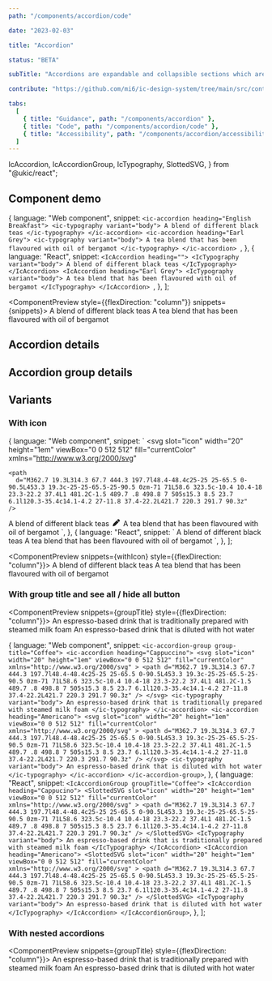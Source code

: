 ```yaml
---
path: "/components/accordion/code"

date: "2023-02-03"

title: "Accordion"

status: "BETA"

subTitle: "Accordions are expandable and collapsible sections which are used to show and hide additional content."

contribute: "https://github.com/mi6/ic-design-system/tree/main/src/content/structured/components/accordion"

tabs:
  [
    { title: "Guidance", path: "/components/accordion" },
    { title: "Code", path: "/components/accordion/code" },
    { title: "Accessibility", path: "/components/accordion/accessibility" },
  ]
---
```


  IcAccordion,
  IcAccordionGroup,
  IcTypography,
  SlottedSVG,
} from "@ukic/react";

## Component demo

  {
    language: "Web component",
    snippet: `<ic-accordion heading="English Breakfast">
  <ic-typography variant="body">
    A blend of different black teas
  </ic-typography>
</ic-accordion>
<ic-accordion heading="Earl Grey">
  <ic-typography variant="body">
    A tea blend that has been flavoured with oil of bergamot
  </ic-typography>
</ic-accordion>
`,
  },
  {
    language: "React",
    snippet: `<IcAccordion heading="">
  <IcTypography variant="body">
    A blend of different black teas
  </IcTypography>
</IcAccordion>
<IcAccordion heading="Earl Grey">
  <IcTypography variant="body">
    A tea blend that has been flavoured with oil of bergamot
  </IcTypography>
</IcAccordion>
`,
  },
];

<ComponentPreview style={{flexDirection: "column"}} snippets={snippets}>
    <IcAccordion heading="English Breakfast">
      <IcTypography variant="body">
        A blend of different black teas
      </IcTypography>
    </IcAccordion>
    <IcAccordion heading="Earl Grey">
      <IcTypography variant="body">
        A tea blend that has been flavoured with oil of bergamot
      </IcTypography>
    </IcAccordion>
</ComponentPreview>

## Accordion details

<ComponentDetails component="ic-accordion" />

## Accordion group details

<ComponentDetails component="ic-accordion-group" />

## Variants

### With icon

  {
    language: "Web component",
    snippet: `<ic-accordion heading="English Breakfast">
  <svg
    slot="icon"
    width="20"
    height="1em"
    viewBox="0 0 512 512"
    fill="currentColor"
    xmlns="http://www.w3.org/2000/svg"
  >
    <path
      d="M362.7 19.3L314.3 67.7 444.3 197.7l48.4-48.4c25-25 25-65.5 0-90.5L453.3 19.3c-25-25-65.5-25-90.5 0zm-71 71L58.6 323.5c-10.4 10.4-18 23.3-22.2 37.4L1 481.2C-1.5 489.7 .8 498.8 7 505s15.3 8.5 23.7 6.1l120.3-35.4c14.1-4.2 27-11.8 37.4-22.2L421.7 220.3 291.7 90.3z"
    />
  </svg>
  <ic-typography variant="body">
    A blend of different black teas
  </ic-typography>
  </ic-accordion>
  <ic-accordion heading="Earl Grey">
    <svg
      slot="icon"
      width="20"
      height="1em"
      viewBox="0 0 512 512"
      fill="currentColor"
      xmlns="http://www.w3.org/2000/svg"
    >
      <path
        d="M362.7 19.3L314.3 67.7 444.3 197.7l48.4-48.4c25-25 25-65.5 0-90.5L453.3 19.3c-25-25-65.5-25-90.5 0zm-71 71L58.6 323.5c-10.4 10.4-18 23.3-22.2 37.4L1 481.2C-1.5 489.7 .8 498.8 7 505s15.3 8.5 23.7 6.1l120.3-35.4c14.1-4.2 27-11.8 37.4-22.2L421.7 220.3 291.7 90.3z"
      />
    </svg>
    <ic-typography variant="body">
      A tea blend that has been flavoured with oil of bergamot
    </ic-typography>
  </ic-accordion>`,
  },
  {
    language: "React",
    snippet: `<IcAccordion heading="English Breakfast">
  <SlottedSVG
    slot="icon"
    width="20"
    height="1em"
    viewBox="0 0 512 512"
    fill="currentColor"
    xmlns="http://www.w3.org/2000/svg"
  >
    <path
      d="M362.7 19.3L314.3 67.7 444.3 197.7l48.4-48.4c25-25 25-65.5 0-90.5L453.3 19.3c-25-25-65.5-25-90.5 0zm-71 71L58.6 323.5c-10.4 10.4-18 23.3-22.2 37.4L1 481.2C-1.5 489.7 .8 498.8 7 505s15.3 8.5 23.7 6.1l120.3-35.4c14.1-4.2 27-11.8 37.4-22.2L421.7 220.3 291.7 90.3z"
    />
  </SlottedSVG>
  <IcTypography variant="body">
    A blend of different black teas
  </IcTypography>
  </IcAccordion>
  <IcAccordion heading="Earl Grey">
    <SlottedSVG
      slot="icon"
      width="20"
      height="1em"
      viewBox="0 0 512 512"
      fill="currentColor"
      xmlns="http://www.w3.org/2000/svg"
    >
      <path
        d="M362.7 19.3L314.3 67.7 444.3 197.7l48.4-48.4c25-25 25-65.5 0-90.5L453.3 19.3c-25-25-65.5-25-90.5 0zm-71 71L58.6 323.5c-10.4 10.4-18 23.3-22.2 37.4L1 481.2C-1.5 489.7 .8 498.8 7 505s15.3 8.5 23.7 6.1l120.3-35.4c14.1-4.2 27-11.8 37.4-22.2L421.7 220.3 291.7 90.3z"
      />
    </SlottedSVG>
    <IcTypography variant="body">
      A tea blend that has been flavoured with oil of bergamot
    </IcTypography>
  </IcAccordion>`,
  },
];

<ComponentPreview snippets={withIcon} style={{flexDirection: "column"}}>
    <IcAccordion heading="English Breakfast">
      <SlottedSVG
        slot="icon"
        width="20"
        height="1em"
        viewBox="0 0 512 512"
        fill="currentColor"
        xmlns="http://www.w3.org/2000/svg"
      >
        <path d="M362.7 19.3L314.3 67.7 444.3 197.7l48.4-48.4c25-25 25-65.5 0-90.5L453.3 19.3c-25-25-65.5-25-90.5 0zm-71 71L58.6 323.5c-10.4 10.4-18 23.3-22.2 37.4L1 481.2C-1.5 489.7 .8 498.8 7 505s15.3 8.5 23.7 6.1l120.3-35.4c14.1-4.2 27-11.8 37.4-22.2L421.7 220.3 291.7 90.3z" />
      </SlottedSVG>
      <IcTypography variant="body">
        A blend of different black teas
      </IcTypography>
    </IcAccordion>
    <IcAccordion heading="Earl Grey">
      <SlottedSVG
        slot="icon"
        width="20"
        height="1em"
        viewBox="0 0 512 512"
        fill="currentColor"
        xmlns="http://www.w3.org/2000/svg"
      >
        <path d="M362.7 19.3L314.3 67.7 444.3 197.7l48.4-48.4c25-25 25-65.5 0-90.5L453.3 19.3c-25-25-65.5-25-90.5 0zm-71 71L58.6 323.5c-10.4 10.4-18 23.3-22.2 37.4L1 481.2C-1.5 489.7 .8 498.8 7 505s15.3 8.5 23.7 6.1l120.3-35.4c14.1-4.2 27-11.8 37.4-22.2L421.7 220.3 291.7 90.3z" />
      </SlottedSVG>
      <IcTypography variant="body">
        A tea blend that has been flavoured with oil of bergamot
      </IcTypography>
    </IcAccordion>
</ComponentPreview>

### With group title and see all / hide all button

<ComponentPreview snippets={groupTitle} style={{flexDirection: "column"}}>
  <IcAccordionGroup group-title="Coffee">
    <IcAccordion heading="Cappuccino">
      <SlottedSVG
        slot="icon"
        width="20"
        height="1em"
        viewBox="0 0 512 512"
        fill="currentColor"
        xmlns="http://www.w3.org/2000/svg"
      >
        <path d="M362.7 19.3L314.3 67.7 444.3 197.7l48.4-48.4c25-25 25-65.5 0-90.5L453.3 19.3c-25-25-65.5-25-90.5 0zm-71 71L58.6 323.5c-10.4 10.4-18 23.3-22.2 37.4L1 481.2C-1.5 489.7 .8 498.8 7 505s15.3 8.5 23.7 6.1l120.3-35.4c14.1-4.2 27-11.8 37.4-22.2L421.7 220.3 291.7 90.3z" />
      </SlottedSVG>
      <IcTypography variant="body">
        An espresso-based drink that is traditionally prepared with steamed milk foam
      </IcTypography>
    </IcAccordion>
    <IcAccordion heading="Americano">
      <SlottedSVG
        slot="icon"
        width="20"
        height="1em"
        viewBox="0 0 512 512"
        fill="currentColor"
        xmlns="http://www.w3.org/2000/svg"
      >
        <path d="M362.7 19.3L314.3 67.7 444.3 197.7l48.4-48.4c25-25 25-65.5 0-90.5L453.3 19.3c-25-25-65.5-25-90.5 0zm-71 71L58.6 323.5c-10.4 10.4-18 23.3-22.2 37.4L1 481.2C-1.5 489.7 .8 498.8 7 505s15.3 8.5 23.7 6.1l120.3-35.4c14.1-4.2 27-11.8 37.4-22.2L421.7 220.3 291.7 90.3z" />
      </SlottedSVG>
      <IcTypography variant="body">
        An espresso-based drink that is diluted with hot water
      </IcTypography>
    </IcAccordion>
  </IcAccordionGroup>
</ComponentPreview>

  {
    language: "Web component",
    snippet: `<ic-accordion-group group-title="Coffee">
  <ic-accordion heading="Cappuccino">
    <svg
      slot="icon"
      width="20"
      height="1em"
      viewBox="0 0 512 512"
      fill="currentColor"
      xmlns="http://www.w3.org/2000/svg"
    >
      <path
        d="M362.7 19.3L314.3 67.7 444.3 197.7l48.4-48.4c25-25 25-65.5 0-90.5L453.3 19.3c-25-25-65.5-25-90.5 0zm-71 71L58.6 323.5c-10.4 10.4-18 23.3-22.2 37.4L1 481.2C-1.5 489.7 .8 498.8 7 505s15.3 8.5 23.7 6.1l120.3-35.4c14.1-4.2 27-11.8 37.4-22.2L421.7 220.3 291.7 90.3z"
      />
    </svg>
    <ic-typography variant="body">
      An espresso-based drink that is traditionally prepared with steamed milk foam
    </ic-typography>
  </ic-accordion>
  <ic-accordion heading="Americano">
    <svg
      slot="icon"
      width="20"
      height="1em"
      viewBox="0 0 512 512"
      fill="currentColor"
      xmlns="http://www.w3.org/2000/svg"
    >
      <path
        d="M362.7 19.3L314.3 67.7 444.3 197.7l48.4-48.4c25-25 25-65.5 0-90.5L453.3 19.3c-25-25-65.5-25-90.5 0zm-71 71L58.6 323.5c-10.4 10.4-18 23.3-22.2 37.4L1 481.2C-1.5 489.7 .8 498.8 7 505s15.3 8.5 23.7 6.1l120.3-35.4c14.1-4.2 27-11.8 37.4-22.2L421.7 220.3 291.7 90.3z"
      />
    </svg>
    <ic-typography variant="body">
      An espresso-based drink that is diluted with hot water
    </ic-typography>
  </ic-accordion>
</ic-accordion-group>`,
  },
  {
    language: "React",
    snippet: `<IcAccordionGroup groupTitle="Coffee">
  <IcAccordion heading="Cappucino">
    <SlottedSVG
      slot="icon"
      width="20"
      height="1em"
      viewBox="0 0 512 512"
      fill="currentColor"
      xmlns="http://www.w3.org/2000/svg"
    >
      <path
        d="M362.7 19.3L314.3 67.7 444.3 197.7l48.4-48.4c25-25 25-65.5 0-90.5L453.3 19.3c-25-25-65.5-25-90.5 0zm-71 71L58.6 323.5c-10.4 10.4-18 23.3-22.2 37.4L1 481.2C-1.5 489.7 .8 498.8 7 505s15.3 8.5 23.7 6.1l120.3-35.4c14.1-4.2 27-11.8 37.4-22.2L421.7 220.3 291.7 90.3z"
      />
    </SlottedSVG>
    <IcTypography variant="body">
      An espresso-based drink that is traditionally prepared with steamed milk foam
    </IcTypography>
  </IcAccordion>
  <IcAccordion heading="Americano">
    <SlottedSVG
      slot="icon"
      width="20"
      height="1em"
      viewBox="0 0 512 512"
      fill="currentColor"
      xmlns="http://www.w3.org/2000/svg"
    >
      <path
        d="M362.7 19.3L314.3 67.7 444.3 197.7l48.4-48.4c25-25 25-65.5 0-90.5L453.3 19.3c-25-25-65.5-25-90.5 0zm-71 71L58.6 323.5c-10.4 10.4-18 23.3-22.2 37.4L1 481.2C-1.5 489.7 .8 498.8 7 505s15.3 8.5 23.7 6.1l120.3-35.4c14.1-4.2 27-11.8 37.4-22.2L421.7 220.3 291.7 90.3z"
      />
    </SlottedSVG>
    <IcTypography variant="body">
      An espresso-based drink that is diluted with hot water
    </IcTypography>
  </IcAccordion>
</IcAccordionGroup>`,
  },
];

### With nested accordions

<ComponentPreview snippets={groupTitle} style={{flexDirection: "column"}}>
  <IcAccordionGroup group-title="Coffee">
    <IcAccordion heading="Cappuccino">
      <SlottedSVG
        slot="icon"
        width="20"
        height="1em"
        viewBox="0 0 512 512"
        fill="currentColor"
        xmlns="http://www.w3.org/2000/svg"
      >
        <path d="M362.7 19.3L314.3 67.7 444.3 197.7l48.4-48.4c25-25 25-65.5 0-90.5L453.3 19.3c-25-25-65.5-25-90.5 0zm-71 71L58.6 323.5c-10.4 10.4-18 23.3-22.2 37.4L1 481.2C-1.5 489.7 .8 498.8 7 505s15.3 8.5 23.7 6.1l120.3-35.4c14.1-4.2 27-11.8 37.4-22.2L421.7 220.3 291.7 90.3z" />
      </SlottedSVG>
      <IcTypography variant="body">
        An espresso-based drink that is traditionally prepared with steamed milk foam
      </IcTypography>
    </IcAccordion>
    <IcAccordion heading="Americano">
      <SlottedSVG
        slot="icon"
        width="20"
        height="1em"
        viewBox="0 0 512 512"
        fill="currentColor"
        xmlns="http://www.w3.org/2000/svg"
      >
        <path d="M362.7 19.3L314.3 67.7 444.3 197.7l48.4-48.4c25-25 25-65.5 0-90.5L453.3 19.3c-25-25-65.5-25-90.5 0zm-71 71L58.6 323.5c-10.4 10.4-18 23.3-22.2 37.4L1 481.2C-1.5 489.7 .8 498.8 7 505s15.3 8.5 23.7 6.1l120.3-35.4c14.1-4.2 27-11.8 37.4-22.2L421.7 220.3 291.7 90.3z" />
      </SlottedSVG>
      <IcTypography variant="body">
        An espresso-based drink that is diluted with hot water
      </IcTypography>
    </IcAccordion>
  </IcAccordionGroup>
</ComponentPreview>

